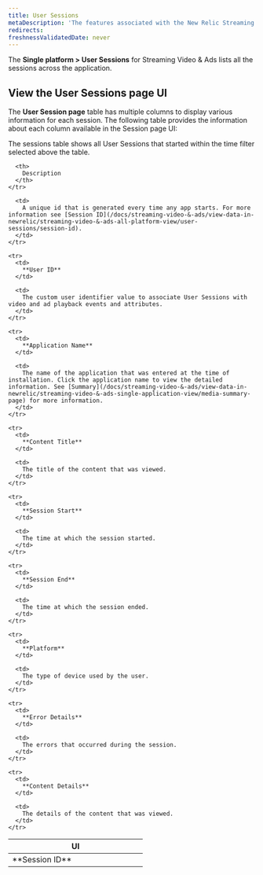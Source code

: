 ```yaml
---
title: User Sessions
metaDescription: 'The features associated with the New Relic Streaming video & ads.'
redirects:
freshnessValidatedDate: never
---
```


The **Single platform > User Sessions** for Streaming Video & Ads lists all the sessions across the application.

## View the User Sessions page UI

The **User Session page** table has multiple columns to display various information for each session. The following table provides the information about each column available in the Session page UI:

<Callout variant="important">
  The sessions table shows all User Sessions that started within the time filter selected above the table.
</Callout>

<table>
  <thead>
    <tr>
      <th width="50%">
        UI
      </th>

      <th>
        Description
      </th>
    </tr>
  </thead>

  <tbody>
    <tr>
      <td>
        **Session ID**
      </td>

      <td>
        A unique id that is generated every time any app starts. For more information see [Session ID](/docs/streaming-video-&-ads/view-data-in-newrelic/streaming-video-&-ads-all-platform-view/user-sessions/session-id).
      </td>
    </tr>

    <tr>
      <td>
        **User ID**
      </td>

      <td>
        The custom user identifier value to associate User Sessions with video and ad playback events and attributes.
      </td>
    </tr>

    <tr>
      <td>
        **Application Name**
      </td>

      <td>
        The name of the application that was entered at the time of installation. Click the application name to view the detailed information. See [Summary](/docs/streaming-video-&-ads/view-data-in-newrelic/streaming-video-&-ads-single-application-view/media-summary-page) for more information.
      </td>
    </tr>

    <tr>
      <td>
        **Content Title**
      </td>

      <td>
        The title of the content that was viewed.
      </td>
    </tr>

    <tr>
      <td>
        **Session Start**
      </td>

      <td>
        The time at which the session started.
      </td>
    </tr>

    <tr>
      <td>
        **Session End**
      </td>

      <td>
        The time at which the session ended.
      </td>
    </tr>

    <tr>
      <td>
        **Platform**
      </td>

      <td>
        The type of device used by the user.
      </td>
    </tr>

    <tr>
      <td>
        **Error Details**
      </td>

      <td>
        The errors that occurred during the session.
      </td>
    </tr>

    <tr>
      <td>
        **Content Details**
      </td>

      <td>
        The details of the content that was viewed.
      </td>
    </tr>

  </tbody>
</table>